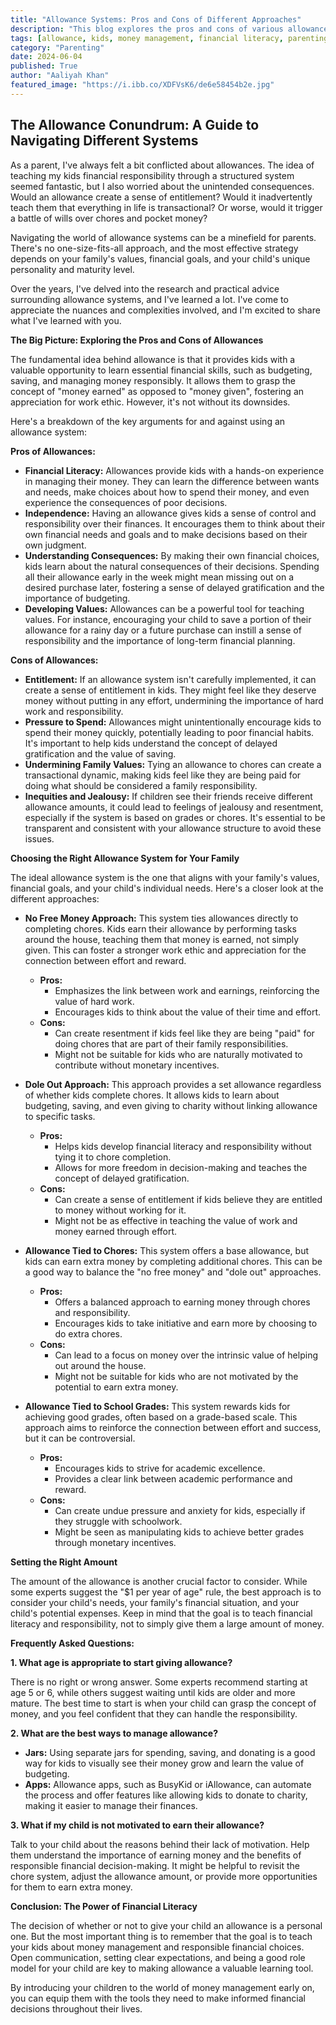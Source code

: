 ```yaml
---
title: "Allowance Systems: Pros and Cons of Different Approaches"
description: "This blog explores the pros and cons of various allowance systems for kids. It delves into different methods like chore-based, fixed allowance, and grade-based approaches, providing guidance for parents to choose the right system for their family."
tags: [allowance, kids, money management, financial literacy, parenting, child development, chores, budgeting, saving, financial responsibility, family, education, personal finance]
category: "Parenting"
date: 2024-06-04
published: True
author: "Aaliyah Khan"
featured_image: "https://i.ibb.co/XDFVsK6/de6e58454b2e.jpg"
---
```


## The Allowance Conundrum: A Guide to Navigating Different Systems

As a parent, I've always felt a bit conflicted about allowances. The idea of teaching my kids financial responsibility through a structured system seemed fantastic, but I also worried about the unintended consequences.  Would an allowance create a sense of entitlement?  Would it inadvertently teach them that everything in life is transactional? Or worse, would it trigger a battle of wills over chores and pocket money?

Navigating the world of allowance systems can be a minefield for parents.  There's no one-size-fits-all approach, and the most effective strategy depends on your family's values, financial goals, and your child's unique personality and maturity level. 

Over the years, I've delved into the research and practical advice surrounding allowance systems, and I've learned a lot. I've come to appreciate the nuances and complexities involved, and I'm excited to share what I've learned with you.  

**The Big Picture: Exploring the Pros and Cons of Allowances**

The fundamental idea behind allowance is that it provides kids with a valuable opportunity to learn essential financial skills, such as budgeting, saving, and managing money responsibly.   It allows them to grasp the concept of "money earned" as opposed to "money given", fostering an appreciation for work ethic. However, it's not without its downsides.  

Here's a breakdown of the key arguments for and against using an allowance system:

**Pros of Allowances:**

* **Financial Literacy:** Allowances provide kids with a hands-on experience in managing their money. They can learn the difference between wants and needs, make choices about how to spend their money, and even experience the consequences of poor decisions. 
* **Independence:**  Having an allowance gives kids a sense of control and responsibility over their finances. It encourages them to think about their own financial needs and goals and to make decisions based on their own judgment. 
* **Understanding Consequences:** By making their own financial choices, kids learn about the natural consequences of their decisions.  Spending all their allowance early in the week might mean missing out on a desired purchase later, fostering a sense of delayed gratification and the importance of budgeting. 
* **Developing Values:** Allowances can be a powerful tool for teaching values. For instance, encouraging your child to save a portion of their allowance for a rainy day or a future purchase can instill a sense of responsibility and the importance of long-term financial planning.  

**Cons of Allowances:**

* **Entitlement:**  If an allowance system isn't carefully implemented, it can create a sense of entitlement in kids.  They might feel like they deserve money without putting in any effort, undermining the importance of hard work and responsibility.
* **Pressure to Spend:**   Allowances might unintentionally encourage kids to spend their money quickly, potentially leading to poor financial habits.  It's important to help kids understand the concept of delayed gratification and the value of saving.
* **Undermining Family Values:**   Tying an allowance to chores can create a transactional dynamic, making kids feel like they are being paid for doing what should be considered a family responsibility.  
* **Inequities and Jealousy:**   If children see their friends receive different allowance amounts, it could lead to feelings of jealousy and resentment, especially if the system is based on grades or chores.  It's essential to be transparent and consistent with your allowance structure to avoid these issues.

**Choosing the Right Allowance System for Your Family**

The ideal allowance system is the one that aligns with your family's values, financial goals, and your child's individual needs. Here's a closer look at the different approaches:

* **No Free Money Approach:** This system ties allowances directly to completing chores. Kids earn their allowance by performing tasks around the house, teaching them that money is earned, not simply given. This can foster a stronger work ethic and appreciation for the connection between effort and reward.

  * **Pros:**  
    * Emphasizes the link between work and earnings, reinforcing the value of hard work.
    * Encourages kids to think about the value of their time and effort.
  * **Cons:**
    * Can create resentment if kids feel like they are being "paid" for doing chores that are part of their family responsibilities.
    * Might not be suitable for kids who are naturally motivated to contribute without monetary incentives.

* **Dole Out Approach:** This approach provides a set allowance regardless of whether kids complete chores. It allows kids to learn about budgeting, saving, and even giving to charity without linking allowance to specific tasks.

  * **Pros:**  
    * Helps kids develop financial literacy and responsibility without tying it to chore completion.
    * Allows for more freedom in decision-making and teaches the concept of delayed gratification.
  * **Cons:**
    * Can create a sense of entitlement if kids believe they are entitled to money without working for it.
    * Might not be as effective in teaching the value of work and money earned through effort.

* **Allowance Tied to Chores:** This system offers a base allowance, but kids can earn extra money by completing additional chores.  This can be a good way to balance the "no free money" and "dole out" approaches.

  * **Pros:**
    * Offers a balanced approach to earning money through chores and responsibility.
    *  Encourages kids to take initiative and earn more by choosing to do extra chores.
  * **Cons:**
    * Can lead to a focus on money over the intrinsic value of helping out around the house.
    * Might not be suitable for kids who are not motivated by the potential to earn extra money.

* **Allowance Tied to School Grades:** This system rewards kids for achieving good grades, often based on a grade-based scale.  This approach aims to reinforce the connection between effort and success, but it can be controversial.

  * **Pros:**
    * Encourages kids to strive for academic excellence.
    *  Provides a clear link between academic performance and reward.
  * **Cons:**
    * Can create undue pressure and anxiety for kids, especially if they struggle with schoolwork.
    *  Might be seen as manipulating kids to achieve better grades through monetary incentives.

**Setting the Right Amount**

The amount of the allowance is another crucial factor to consider. While some experts suggest the "$1 per year of age" rule,  the best approach is to consider your child's needs, your family's financial situation, and your child's potential expenses.  Keep in mind that the goal is to teach financial literacy and responsibility, not to simply give them a large amount of money. 

**Frequently Asked Questions:**

**1. What age is appropriate to start giving allowance?**

There is no right or wrong answer. Some experts recommend starting at age 5 or 6, while others suggest waiting until kids are older and more mature. The best time to start is when your child can grasp the concept of money, and you feel confident that they can handle the responsibility.  

**2.  What are the best ways to manage allowance?**

* **Jars:**  Using separate jars for spending, saving, and donating is a good way for kids to visually see their money grow and learn the value of budgeting.
* **Apps:**  Allowance apps, such as BusyKid or iAllowance, can automate the process and offer features like allowing kids to donate to charity, making it easier to manage their finances. 

**3. What if my child is not motivated to earn their allowance?**

Talk to your child about the reasons behind their lack of motivation. Help them understand the importance of earning money and the benefits of responsible financial decision-making.  It might be helpful to revisit the chore system, adjust the allowance amount, or provide more opportunities for them to earn extra money. 

**Conclusion:  The Power of Financial Literacy**

The decision of whether or not to give your child an allowance is a personal one.  But the most important thing is to remember that the goal is to teach your kids about money management and responsible financial choices.  Open communication, setting clear expectations, and being a good role model for your child are key to making allowance a valuable learning tool.

By introducing your children to the world of money management early on, you can equip them with the tools they need to make informed financial decisions throughout their lives. 